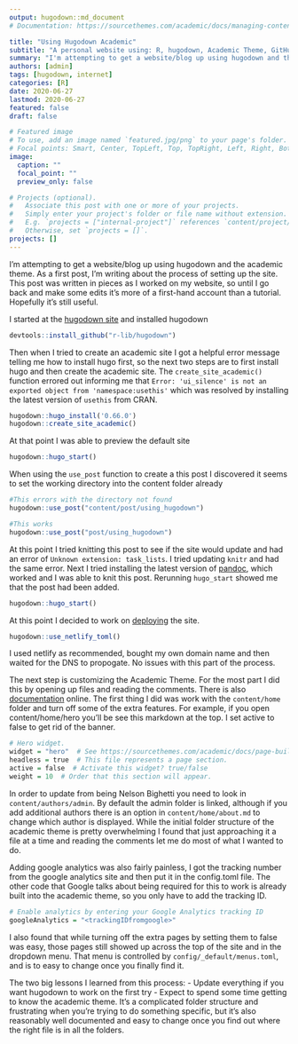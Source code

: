 ```yaml
---
output: hugodown::md_document
# Documentation: https://sourcethemes.com/academic/docs/managing-content/

title: "Using Hugodown Academic"
subtitle: "A personal website using: R, hugodown, Academic Theme, GitHub, and Netlify"
summary: "I'm attempting to get a website/blog up using hugodown and the academic theme. As a first post, I'm writing about the process of setting up the site."
authors: [admin]
tags: [hugodown, internet]
categories: [R]
date: 2020-06-27
lastmod: 2020-06-27
featured: false
draft: false

# Featured image
# To use, add an image named `featured.jpg/png` to your page's folder.
# Focal points: Smart, Center, TopLeft, Top, TopRight, Left, Right, BottomLeft, Bottom, BottomRight.
image:
  caption: ""
  focal_point: ""
  preview_only: false

# Projects (optional).
#   Associate this post with one or more of your projects.
#   Simply enter your project's folder or file name without extension.
#   E.g. `projects = ["internal-project"]` references `content/project/deep-learning/index.md`.
#   Otherwise, set `projects = []`.
projects: []
---
```


I'm attempting to get a website/blog up using hugodown and the academic theme. As a first post, I'm writing about the process of setting up the site. This post was written in pieces as I worked on my website, so until I go back and make some edits it's more of a first-hand account than a tutorial. Hopefully it's still useful. 

I started at the [hugodown site](https://hugodown.r-lib.org/index.html) and installed hugodown

```r
devtools::install_github("r-lib/hugodown")
```

Then when I tried to create an academic site I got a helpful error message telling me how to install hugo first, so the next two steps are to first install hugo and then create the academic site. The `create_site_academic()` function errored out informing me that `Error: 'ui_silence' is not an exported object from 'namespace:usethis'` which was resolved by installing the latest version of `usethis` from CRAN.

```r
hugodown::hugo_install('0.66.0')
hugodown::create_site_academic()
```

At that point I was able to preview the default site

```r
hugodown::hugo_start()
```

When using the `use_post` function to create a this post I discovered it seems to set the working directory into the content folder already

```r
#This errors with the directory not found
hugodown::use_post("content/post/using_hugodown")

#This works
hugodown::use_post("post/using_hugodown")
```

At this point I tried knitting this post to see if the site would update and had an error of `Unknown extension: task_lists`. I tried updating `knitr` and had the same error. Next I tried installing the latest version of [pandoc](https://pandoc.org/installing.html), which worked and I was able to knit this post. Rerunning `hugo_start` showed me that the post had been added. 

```r
hugodown::hugo_start()
```

At this point I decided to work on [deploying](https://hugodown.r-lib.org/articles/deploy.html) the site.

```r
hugodown::use_netlify_toml()
```

I used netlify as recommended, bought my own domain name and then waited for the DNS to propogate. No issues with this part of the process. 

The next step is customizing the Academic Theme. For the most part I did this by opening up files and reading the comments. There is also [documentation](https://sourcethemes.com/academic/docs/) online. The first thing I did was work with the `content/home` folder and turn off some of the extra features. For example, if you open content/home/hero you'll be see this markdown at the top. I set active to false to get rid of the banner. 

```r
# Hero widget.
widget = "hero"  # See https://sourcethemes.com/academic/docs/page-builder/
headless = true  # This file represents a page section.
active = false  # Activate this widget? true/false
weight = 10  # Order that this section will appear.
```

In order to update from being Nelson Bighetti you need to look in `content/authors/admin`. By default the admin folder is linked, although if you add additional authors there is an option in `content/home/about.md` to change which author is displayed. While the initial folder structure of the academic theme is pretty overwhelming I found that just approaching it a file at a time and reading the comments let me do most of what I wanted to do. 

Adding google analytics was also fairly painless, I got the tracking number from the google analytics site and then put it in the config.toml file. The other code that Google talks about being required for this to work is already built into the academic theme, so you only have to add the tracking ID. 

```r
# Enable analytics by entering your Google Analytics tracking ID
googleAnalytics = "<trackingIDfromgoogle>"
```

I also found that while turning off the extra pages by setting them to false was easy, those pages still showed up across the top of the site and in the dropdown menu. That menu is controlled by `config/_default/menus.toml`, and is to easy to change once you finally find it. 

The two big lessons I learned from this process:
- Update everything if you want hugodown to work on the first try
- Expect to spend some time getting to know the academic theme. It's a complicated folder structure and frustrating when you're trying to do something specific, but it's also reasonably well documented and easy to change once you find out where the right file is in all the folders.


